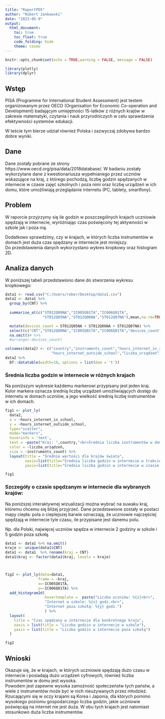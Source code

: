 ---
title: "RaportPD5"
author: "Robert Jankowski"
date: "2023-05-9"
output: 
  html_document:
    toc: true
    toc_float: true
    code_folding: hide
    theme: cosmo
---

```{r setup, include=FALSE}
knitr::opts_chunk$set(echo = TRUE,warning = FALSE, message = FALSE)

library(plotly)
library(dplyr)
```


## Wstęp
PISA (Programme for International Student Assessment) jest testem organizowanym przez OECD (Organisation for Economic Co-operation and Development) badającym umiejętności 15-latków  z różnych krajów w zakresie matematyki, czytania i nauk przyrodniczych w celu sprawdzenia efektywności systemów edukacji.
\

W teście tym bierze udział również Polska i zazwyczaj zdobywa bardzo dobre wyniki.
 
## Dane

Dane zostały pobrane ze strony https://www.oecd.org/pisa/data/2018database/.
W badaniu zostały wykorzytane dane z kwestionariusza wypełnianego przez uczniów wskazujące na kraj, z którego pochodzą, liczbę godzin spędzanych w internecie w czasie zajęć szkolnych i poza nimi oraz liczbę urządzeń w ich domu, które umożliwiają przeglądanie internetu (PC, tablety, smartfony).


## Problem

W raporcie przyjrzymy się ile godzin w poszczególnych krajach uczniowie spędzają w internecie, wyróżniając czas poświęcony tej aktywności w szkole jak i poza nią.
\

Dodatkowo sprawdzimy, czy w krajach, w których liczba instrumentów w domach jest duża czas spędzany w internecie jest mniejszy.
\
Do przedstawienia danych wykorzystano wykres kropkowy oraz histogram 2D.

## Analiza danych

W poniższej tabeli przedstawiono dane do stworzenia wykresu kropkowego:

```{r message = FALSE}
data1 <- read.csv("C:/Users/rober/Desktop/data1.csv")
data2 <- data1 %>%
  group_by(CNT) %>% 
  
  summarise_at(c("ST012Q09NA","IC005Q01TA","IC006Q01TA",
                 "ST012Q05NA","ST012Q06NA","ST012Q07NA"),mean,na.rm=TRUE) %>%

  mutate(devices_count = ST012Q05NA + ST012Q06NA + ST012Q07NA) %>%
  select(c("CNT","ST012Q09NA","IC005Q01TA","IC006Q01TA","devices_count")) %>%
  na.omit()# %>%
  #arrange(-devices_count)

colnames(data2) <- c("country","instruments_count","hours_internet_in_school",
                     "hours_internet_outside_school","liczba_urządzeń")
data2 %>% 
  DT::datatable(width=10, options = list(dom = 't'))
```

### Średnia liczba godzin w internecie w różnych krajach

Na poniższym wykresie każdemu markerowi przypisany jest jeden kraj.
Kolor markera oznacza średnią liczbę urządzeń umożliwiających dostęp do internetu w domach uczniów, a jego wielkość średnią liczbę instrumentów w ich domach.

```{r, echo=FALSE, message = FALSE}
fig1 <- plot_ly(
  data2, 
  x = ~hours_internet_in_school, 
  y = ~hours_internet_outside_school,
  type="scatter",
  mode="markers",
  hoverinfo = 'text',
  text = ~paste("Kraj: ",country,"<br>Średnia liczba instrumentów w domu : ", instruments_count,"<br>Średnia liczba urządzeń IT w domu : ",liczba_urządzeń),
  color = ~liczba_urządzeń,
  size = ~instruments_count) %>%
  layout(title = "Średnie wartości dla krajów świata",
         xaxis=list(title="Średnia liczba godzin w internecie w trakcie zajęć"),
         yaxis=list(title="Średnia liczba godzin w internecie w czasie wolnym"))

fig1
```


### Szczegóły o czasie spędzanym w internecie dla wybranych krajów:

Na poniższej interaktywnej wizualizacji można wybrać na suwaku kraj, któremu chcemu się bliżej przyjrzeć. Dane przedstawione zostały w postaci mapy ciepła:
pola o cieplejszej barwie oznaczają, że uczniowie najczęściej spędzają w internecie tyle czasu, ile przypisane jest danemu polu.
\

Np. dla Polski, najwięcej uczniów spędza w internecie 2 godziny w szkole i 5 godzin poza szkołą.

```{r message = FALSE}
data1 <- data1 %>% na.omit()
kraje <- unique(data1$CNT)
data1 <- data1  %>% rename(kraj = CNT)
data1$kraj <- factor(data1$kraj, levels = kraje)



fig2 <- plot_ly(data=data1,
               frame = ~kraj,
               x=~IC005Q01TA,
               y=~IC006Q01TA) %>% 
  add_histogram2d(
                  hovertemplate =  paste("Liczba uczniów: %{z}<br>",
                  "Internet w szkole: %{x} godz.<br>",
                  "Internet poza szkołą: %{y} godz.")
                  ) %>%
  layout(
    title = "Czas spędzany w internecie dla konkretnego kraju",
    xaxis = list(title = "Liczba godzin w internecie w szkole"),
    yaxis = list(title = "Liczba godzin w internecie poza szkołą")
  )

fig2
```
## Wnioski

Okazuje się, że w krajach, w których uczniowie spędzają dużo czasu w internecie i posiadają dużo urządzeń cyfrowych, również liczba instrumentów w domu jest wysoka.
\
Powodem jest zapewne wysoka zamożność społeczeństw tych państw, a wiele z instrumentów może być w nich nieużywanych przez młodzież.
\
Rzucającymi się w oczy krajami są Korea i Japonia, dla których pomimo wysokiego poziomu gospodarczego liczba godzin, jakie uczniowie poświęcają na internet nie jest duża. W obu tych krajach jest natomiast stosunkowo duża liczba instrumentów.


